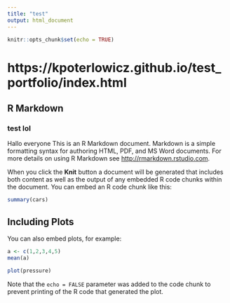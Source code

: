 ```yaml
---
title: "test"
output: html_document
---
```


```r
knitr::opts_chunk$set(echo = TRUE)
```

# https://kpoterlowicz.github.io/test_portfolio/index.html


## R Markdown

### test lol

Hallo everyone
This is an R Markdown document. Markdown is a simple formatting syntax for authoring HTML, PDF, and MS Word documents. For more details on using R Markdown see <http://rmarkdown.rstudio.com>.

When you click the **Knit** button a document will be generated that includes both content as well as the output of any embedded R code chunks within the document. You can embed an R code chunk like this:

```r
summary(cars)
```

## Including Plots

You can also embed plots, for example:

```r

a <- c(1,2,3,4,5)
mean(a)

plot(pressure)
```

Note that the `echo = FALSE` parameter was added to the code chunk to prevent printing of the R code that generated the plot.
